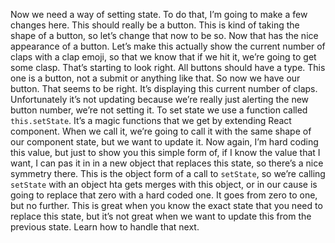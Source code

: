 
<article>
<Lesson {...lessons[9]} />

Now we need a way of setting state. To do that, I’m going to make a few changes here. This should really be a button. This is kind of taking the shape of a button, so let’s change that now to be so. Now that has the nice appearance of a button. Let’s make this actually show the current number of claps with a clap emoji, so that we know that if we hit it, we’re going to get some clasp. That’s starting to look right. All buttons should have a type. This one is a button, not a submit or anything like that. So now we have our button. That seems to be right. It’s displaying this current number of claps. Unfortunately it’s not updating because we’re really just alerting the new button number, we’re not setting it. To set state we use a function called `this.setState`. It’s a magic functions that we get by extending React component. When we call it, we’re going to call it with the same shape of our component state, but we want to update it. Now again, I’m hard coding this value, but just to show you this simple form of, if I know the value that I want, I can pas it in in a new object that replaces this state, so there’s a nice symmetry there. This is the object form of a call to `setState`, so we’re calling `setState` with an object hta gets merges with this object, or in our cause is going to replace that zero with a hard coded one. It goes from zero to one, but no further. This is great when you know the exact state that you need to replace this state, but it’s not great when we want to update this from the previous state. Learn how to handle that next.

<Index />
</article>
